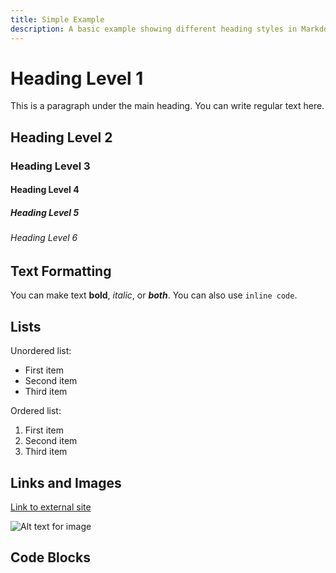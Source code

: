 ```yaml
---
title: Simple Example
description: A basic example showing different heading styles in Markdown.
---
```


# Heading Level 1

This is a paragraph under the main heading. You can write regular text here.

## Heading Level 2

### Heading Level 3

#### Heading Level 4

##### Heading Level 5

###### Heading Level 6

## Text Formatting

You can make text **bold**, _italic_, or **_both_**. You can also use `inline code`.

## Lists

Unordered list:

- First item
- Second item
- Third item

Ordered list:

1. First item
2. Second item
3. Third item

## Links and Images

[Link to external site](https://example.com)

![Alt text for image](https://example.com/image.jpg)

## Code Blocks
